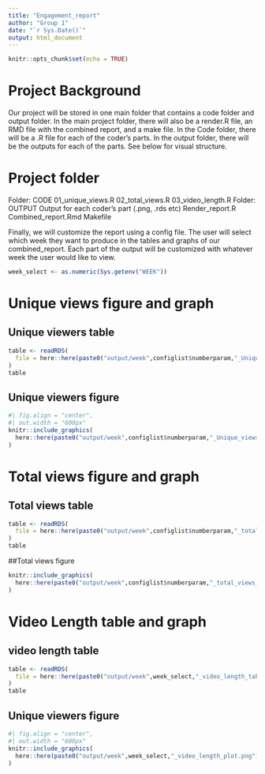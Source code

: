 ```yaml
---
title: "Engagement_report"
author: "Group 1"
date: "`r Sys.Date()`"
output: html_document
---
```


```r
knitr::opts_chunk$set(echo = TRUE)
```

# Project Background 

Our project will be stored in one main folder that contains a code folder and output folder. In the main project folder, there will also be a render.R file, an RMD file with the combined report, and a make file. In the Code folder, there will be a .R file for each of the coder’s parts. In the output folder, there will be the outputs for each of the parts. See below for visual structure. 


# Project folder
Folder: CODE
  01_unique_views.R
  02_total_views.R
  03_video_length.R
Folder: OUTPUT
  Output for each coder’s part (.png, .rds etc)
Render_report.R
Combined_report.Rmd
Makefile

Finally, we will customize the report using a config file. The user will select which week they want to produce in the tables and graphs of our combined_report. Each part of the output will be customized with whatever week the user would like to view.  

```r
week_select <- as.numeric(Sys.getenv("WEEK"))
```

# Unique views figure and graph
## Unique viewers table
```r
table <- readRDS(
  file = here::here(paste0("output/week",configlist$numberparam,"_Unique_views_table.rds"))
)
table
```
## Unique viewers figure
```r
#| fig.align = "center",
#| out.width = "600px"
knitr::include_graphics(
  here::here(paste0("output/week",configlist$numberparam,"_Unique_views_barplot.png"))
)
```

# Total views figure and graph
## Total views table
```r
table <- readRDS(
  file = here::here(paste0("output/week",configlist$numberparam,"_total_views_table.rds"))
)
table
```

##Total views figure
```r
knitr::include_graphics(
  here::here(paste0("output/week",configlist$numberparam,"_total_views_barplot.png"))
)
```


# Video Length table and graph
## video length table
```r
table <- readRDS(
  file = here::here(paste0("output/week",week_select,"_video_length_table.rds"))
)
table
```
## Unique viewers figure
```r
#| fig.align = "center",
#| out.width = "600px"
knitr::include_graphics(
  here::here(paste0("output/week",week_select,"_video_length_plot.png"))
)
```